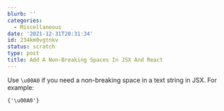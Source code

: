 ```yaml
---
blurb: ''
categories:
  - Miscellaneous
date: '2021-12-31T20:31:34'
id: 234km0vgtnkv
status: scratch
type: post
title: Add A Non-Breaking Spaces In JSX And React
---
```


Use `\u00A0` if you need a non-breaking space in a text string in JSX. For example:

```
{'\u00A0'}
```


